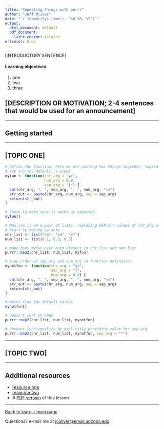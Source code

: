 ```yaml
---
title: "Repeating things with purrr"
author: "Jeff Oliver"
date: "`r format(Sys.time(), '%d %B, %Y')`"
output:
  html_document: default
  pdf_document:
    latex_engine: xelatex
urlcolor: blue
---
```


[INTRODUCTORY SENTENCE]

#### Learning objectives
1. one
2. two
3. three

## [DESCRIPTION OR MOTIVATION; 2-4 sentences that would be used for an announcement]

***

## Getting started

***

## [TOPIC ONE]

```r
# Define the function, here we are pasting two things together, separated by
# sep_arg (by default, a pipe)
myfun <- function(chr_arg = "yz",
                  num_arg = 0.9,
                  sep_arg = "|") {
  cat(chr_arg, ", ", sep_arg, ", ", num_arg, "\n")
  str_out <- paste(chr_arg, num_arg, sep = sep_arg)
  return(str_out)
}

# Check to make sure it works as expected
myfun()

# Now use it on a pair of lists, replacing default values of chr_arg & num_arg
# Start by making up date
chr_list <- list("ab", "cd", "ef")
num_list <- list(0.1, 0.3, 0.5)

# map2 does myfun over each element in chr_list and num_list
purrr::map2(chr_list, num_list, myfun)

# Swap order of sep_arg and num_arg in function definition
mynotfun <- function(chr_arg = "yz",
                     sep_arg = "|",
                     num_arg = 0.9) {
  cat(chr_arg, ", ", sep_arg, ", ", num_arg, "\n")
  str_out <- paste(chr_arg, num_arg, sep = sep_arg)
  return(str_out)
}

# Works fine for default values
mynotfun()

# Doesn't work on map2
purrr::map2(chr_list, num_list, mynotfun)

# Recover functionality by explicitly providing value for sep_arg
purrr::map2(chr_list, num_list, mynotfun, sep_arg = "*")
```

***

## [TOPIC TWO]

***

## Additional resources

+ [resource one](url-one)
+ [resource two](url-two)
+ A [PDF version](https://jcoliver.github.io/learn-r/lesson-name.pdf) of this lesson

***

<a href="index.html">Back to learn-r main page</a>
  
Questions?  e-mail me at <a href="mailto:jcoliver@email.arizona.edu">jcoliver@email.arizona.edu</a>.